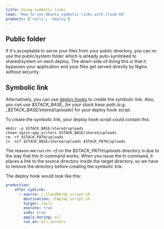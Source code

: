 ```yaml
---
title: Using symbolic links
lead: "How to use Ubuntu symbolic links with Cloud 66"
products: ['rails', 'deploy']
---
```


## Public folder

If it's acceptable to serve your files from your public directory, you can re-use the public/system folder which is already auto-symlinked to shared/system on each deploy. The down-side of doing this is that it bypasses your application and your files get served directly by Nginx without security.

## Symbolic link

Alternatively, you can use [deploy hooks](/:product/:version?/deploy-hooks/deploy-hooks) to create the symbolic link. Also, you can use _$STACK_BASE_ for your stack base path (e.g. _$STACK_BASE/shared/uploads_) for your deploy hook script.

To create the symbolic link, your deploy hook script could contain this:

```shell
mkdir -p $STACK_BASE/shared/uploads
chown nginx:app_writers $STACK_BASE/shared/uploads
rm -rf $STACK_PATH/uploads
ln -nsf $STACK_BASE/shared/uploads $STACK_PATH/uploads
```
The reason we run _rm -rf_ on the _$STACK_PATH/uploads_ directory is due to the way that the _ln_ command works. When you issue the _ln_ command,
it places a link to the source directory inside the target directory, so we have to remove the directory before creating the symbolic link.

The deploy hook would look like this:

```yaml
production:
    after_symlink:
      - source: /.cloud66/my_script.sh
        destination: /tmp/my_script.sh
        target: rails
        execute: true
        sudo: true
        apply_during: all
        run_on: all_servers
```

